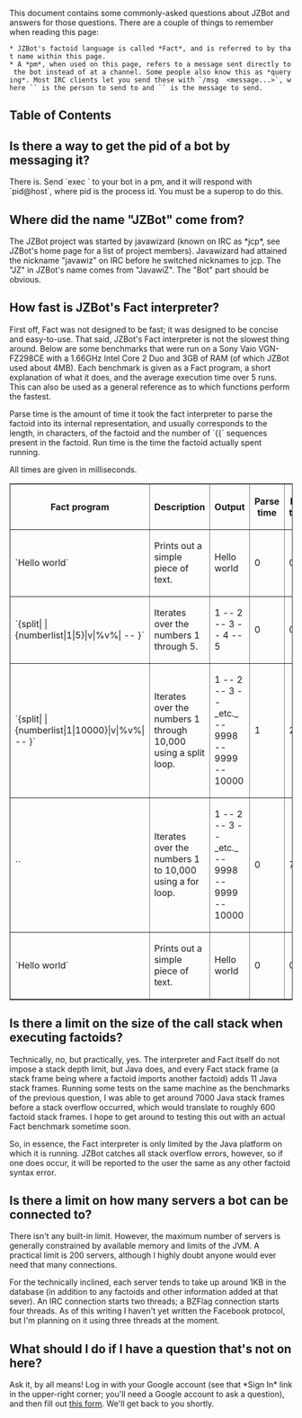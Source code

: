 This document contains some commonly-asked questions about JZBot and answers for those questions. There are a couple of things to remember when reading this page:
 * JZBot's factoid language is called *Fact*, and is referred to by that name within this page.
 * A *pm*, when used on this page, refers to a message sent directly to the bot instead of at a channel. Some people also know this as *querying*. Most IRC clients let you send these with `/msg <person> <message...>`, where `<person>` is the person to send to and `<message>` is the message to send.

==Table of Contents==

<wiki:toc/>

==Is there a way to get the pid of a bot by messaging it?==
There is. Send `exec {{mbean||java.lang:type=Runtime||Name}}` to your bot in a pm, and it will respond with `pid@host`, where pid is the process id. You must be a superop to do this.

==Where did the name "JZBot" come from?==
The JZBot project was started by javawizard (known on IRC as *jcp*, see JZBot's home page for a list of project members). Javawizard had attained the nickname "javawiz" on IRC before he switched nicknames to jcp. The "JZ" in JZBot's name comes from "JavawiZ". The "Bot" part should be obvious.

==How fast is JZBot's Fact interpreter?==
First off, Fact was not designed to be fast; it was designed to be concise and easy-to-use. That said, JZBot's Fact interpreter is not the slowest thing around. Below are some benchmarks that were run on a Sony Vaio VGN-FZ298CE with a 1.66GHz Intel Core 2 Duo and 3GB of RAM (of which JZBot used about 4MB). Each benchmark is given as a Fact program, a short explanation of what it does, and the average execution time over 5 runs. This can also be used as a general reference as to which functions perform the fastest.

Parse time is the amount of time it took the fact interpreter to parse the factoid into its internal representation, and usually corresponds to the length, in characters, of the factoid and the number of `{{` sequences present in the factoid. Run time is the time the factoid actually spent running. 

All times are given in milliseconds.

<table border="1" cellspacing="0" cellpadding="1"><tr><th>Fact program</th><th>Description</th><th>Output</th><th>Parse time</th><th>Run time</th><th>Total</th></tr>

<tr>
<td>`Hello world`</td>
<td>Prints out a simple piece of text.</td>
<td>Hello world</td>
<td>0</td>
<td>0</td>
<td>0</td>
</tr>

<tr>
<td>`{split| |{numberlist|1|5}|v|%v%| -- }`</td>
<td>Iterates over the numbers 1 through 5.</td>
<td>1 -- 2 -- 3 -- 4 -- 5</td>
<td>0</td>
<td>0</td>
<td>0</td>
</tr>

<tr>
<td>`{split| |{numberlist|1|10000}|v|%v%| -- }`</td>
<td>Iterates over the numbers 1 through 10,000 using a split loop.</td>
<td>1 -- 2 -- 3 -- _etc._ -- 9998 -- 9999 -- 10000</td>
<td>1</td>
<td>22</td>
<td>23</td>
</tr>

<tr>
<td>`{{for||1||10000||v||%v%|| -- }}`</td>
<td>Iterates over the numbers 1 to 10,000 using a for loop.</td>
<td>1 -- 2 -- 3 -- _etc._ -- 9998 -- 9999 -- 10000</td>
<td>0</td>
<td>7</td>
<td>7</td>
</tr>

<tr>
<td>`Hello world`</td>
<td>Prints out a simple piece of text.</td>
<td>Hello world</td>
<td>0</td>
<td>0</td>
<td>0</td>
</tr>

</table>

==Is there a limit on the size of the call stack when executing factoids?==
Technically, no, but practically, yes. The interpreter and Fact itself do not impose a stack depth limit, but Java does, and every Fact stack frame (a stack frame being where a factoid imports another factoid) adds 11 Java stack frames. Running some tests on the same machine as the benchmarks of the previous question, I was able to get around 7000 Java stack frames before a stack overflow occurred, which would translate to roughly 600 factoid stack frames. I hope to get around to testing this out with an actual Fact benchmark sometime soon.

So, in essence, the Fact interpreter is only limited by the Java platform on which it is running. JZBot catches all stack overflow errors, however, so if one does occur, it will be reported to the user the same as any other factoid syntax error.

==Is there a limit on how many servers a bot can be connected to?==
There isn't any built-in limit. However, the maximum number of servers is generally constrained by available memory and limits of the JVM. A practical limit is 200 servers, although I highly doubt anyone would ever need that many connections. 

For the technically inclined, each server tends to take up around 1KB in the database (in addition to any factoids and other information added at that sever). An IRC connection starts two threads; a BZFlag connection starts four threads. As of this writing I haven't yet written the Facebook protocol, but I'm planning on it using three threads at the moment.

==What should I do if I have a question that's not on here?==
Ask it, by all means! Log in with your Google account (see that *Sign In* link in the upper-right corner; you'll need a Google account to ask a question), and then fill out [http://code.google.com/p/jzbot/issues/entry?template=Question this form]. We'll get back to you shortly.
